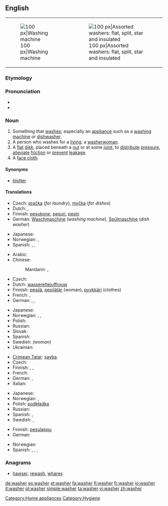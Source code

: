 {{wikipedia|dab=washer}}
==English==
{| style="float: right; clear:right;"
|[[Image:Washer.600pix.jpg|thumb|right|100 px|Washing machine]]
|[[Image:Washers.agr.jpg|thumb|right|100 px|Assorted washers: flat, split, star and insulated]]
|}

===Etymology===
{{suffix|wash|er}}

===Pronunciation===
* {{audio|en-us-washer.ogg|Audio (US)}}
* {{rhymes|ɒʃə(r)}}

===Noun===
{{wikipedia|Washer (hardware)}}
{{en-noun}}

# Something that [[wash]]es; especially an [[appliance]] such as a [[washing machine]] or [[dishwasher]].
# A person who washes for a [[living]]; a [[washerwoman]].
# A [[flat]] [[disk]], placed beneath a [[nut]] or at some [[joint]], to [[distribute]] [[pressure]], [[alleviate]] [[friction]] or [[prevent]] [[leakage]].
# A [[face cloth]].

====Synonyms====
* {{sense|flat disk to distribute pressure or to alleviate friction}} [[blotter]]

====Translations====
{{trans-top|something that washes}}
* Czech: [[pračka]] {{f}} (''for laundry''), [[myčka]] {{f}} (''for dishes'')
* Dutch: {{t+|nl|wasmachine|m}}, {{t+|nl|vaatwasser|m}}
* Finnish: [[pesukone]], [[pesuri]], [[pesin]]
* German: [[Waschmaschine]] {{f}} (''washing machine''), [[Spülmaschine]] {{f}} (''dish washer'')
{{trans-mid}}
* Japanese: {{t|ja|洗濯機|tr=sentakuki}}
* Norwegian: {{t|no|vaskemaskin|m}}, {{t|no|oppvaskmaskin|m}}
* Spanish: {{t|es|lavadora|f}}, {{t|es|lavarropas|m}} {{qualifier|River Plate region}}, {{t|es|lavavajillas|m}} {{gloss|dishwasher}}
{{trans-bottom}}

{{trans-top|person who washes for a living; washerwoman}}
* Arabic: {{t|ar|غسالة|f|tr=ghisaala}}
* Chinese:
*: Mandarin: {{t|cmn|洗衣婦|sc=Hani}}, {{t|cmn|洗衣妇|tr=xǐyīfù|sc=Hani}} {{qualifier|woman}}
* Czech: {{t|cs|pradlena|f}}
* Dutch: [[wasserette]][[juffrouw]] {{gloss|laundrette woman}}
* Finnish: [[pesijä]], [[pesijätär]] (woman), [[pyykkäri]] (clothes)
* French: {{t+|fr|laveur|m}},  {{t+|fr|laveuse|f}}
* German: {{t|de|Wäscher|m}},  {{t|de|Wäscherin|f}},  {{t|de|Waschfrau|f}}
{{trans-mid}}
* Japanese: {{t|ja|洗濯女|tr=sentaku-onna}}
* Norwegian: {{t|no|vaskehjelp|m}}, {{t|no|vaskekone|m}}, {{t|no|vasker|m}}
* Polish: {{t+|pl|praczka|f}}
* Russian: {{t+|ru|прачка|f|tr=práčka}}
* Slovak: {{t|sk|práčka|f}}
* Spanish: {{t|es|lavandera|f}}
* Swedish: {{t|sv|tvätterska|c}} ''(woman)''
* Ukrainian: {{t|uk|праля|f|tr=prálja|xs=Ukrainian}}
{{trans-bottom}}

{{trans-top|flat disk}}
* [[Crimean Tatar]]: [[şayba]].
* Czech: {{t-|cs|podložka|f}}
* Finnish: {{t|fi|aluslevy}}, {{qualifier|colloquial}} {{t|fi|prikka}}, {{t|fi|rikka}}
* French: {{t+|fr|rondelle|f}}
* German: {{t+|de|Scheibe|f}}, {{t|de|Unterlegscheibe|f}}
* Italian: {{t+|it|rondella|f}}
{{trans-mid}}
* Japanese: {{t|ja|座金|tr=zagane}}
* Norwegian: {{t|no|stoppskive|m}}, {{t|no|skive|m}}
* Polish: [[podkładka]] {{f}}
* Russian: {{t+|ru|шайба|f|tr=šájba}}
* Spanish: {{t+|es|arandela|f}}, {{t|es|zapata|f}} {{gloss|of lether or rubber}}
* Swedish: {{t|sv|bricka}}, {{t|sv|packning}}
{{trans-bottom}}

{{trans-top|face cloth}}
* Finnish: [[pesulappu]]
* German: {{t+|de|Waschlappen|m}}
{{trans-mid}}
* Norwegian: {{t|no|ansiktsklut|m}}
* Spanish: {{t|es|paño|m}}, {{t|es|toallita|f}}, {{t|es|manopla|f}} {{gloss|glove}}, {{t|es|junta|f}} {{gloss|gasket}}
{{trans-bottom}}

{{checktrans-top}}
{{trans-bottom}}

===Anagrams===
* [[hawser#English|hawser]], [[rewash#English|rewash]], [[whares#English|whares]]

[[Category:Home appliances]]
[[Category:Hygiene]]

[[de:washer]]
[[es:washer]]
[[et:washer]]
[[fa:washer]]
[[fi:washer]]
[[fr:washer]]
[[io:washer]]
[[it:washer]]
[[pl:washer]]
[[simple:washer]]
[[ta:washer]]
[[vi:washer]]
[[zh:washer]]